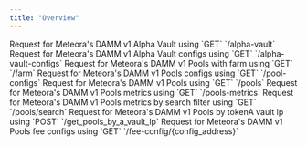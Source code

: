 ```yaml
---
title: "Overview"
---
```


<CardGroup>
  <Card title="get_alpha_vaults"  icon="file-code" iconType="solid" href="/api-reference/alpha-vault/get_alpha_vaults">
    Request for Meteora's DAMM v1 Alpha Vault using `GET` `/alpha-vault`
  </Card>
  <Card title="get_alpha_vault_configs"  icon="file-code" iconType="solid" href="/api-reference/alpha-vault/get_alpha_vault_configs">
    Request for Meteora's DAMM v1 Alpha Vault configs using `GET` `/alpha-vault-configs`
  </Card>

  <Card title="grouped_pools"  icon="file-code" iconType="solid" href="/api-reference/pools/get_pools_with_farm">
    Request for Meteora's DAMM v1 Pools with farm using `GET` `/farm`
  </Card>
  <Card title="get_all_pool_configs"  icon="file-code" iconType="solid" href="/api-reference/pools/get_all_pool_configs">
    Request for Meteora's DAMM v1 Pools configs using `GET` `/pool-configs`
  </Card>
  <Card title="get_pools"  icon="file-code" iconType="solid" href="/api-reference/pools/get_pools">
    Request for Meteora's DAMM v1 Pools using `GET` `/pools`
  </Card>
  <Card title="get_pools_metrics"  icon="file-code" iconType="solid" href="/api-reference/pools/get_pools_metrics">
    Request for Meteora's DAMM v1 Pools metrics using `GET` `/pools-metrics`
  </Card>
  <Card title="filter_and_get_pool_info"  icon="file-code" iconType="solid" href="/api-reference/pools/filter_and_get_pool_info">
    Request for Meteora's DAMM v1 Pools metrics by search filter using `GET` `/pools/search`
  </Card>
  <Card title="get_pools_by_a_vault_lp"  icon="file-code" iconType="solid" href="/api-reference/pools/get_pools_by_a_vault_lp">
    Request for Meteora's DAMM v1 Pools by tokenA vault lp using `POST` `/get_pools_by_a_vault_lp`
  </Card>

  <Card title="get_fee_configs"  icon="file-code" iconType="solid" href="/api-reference/fee-configs/get_fee_configs">
    Request for Meteora's DAMM v1 Pools fee configs using `GET` `/fee-config/{config_address}`
  </Card>
</CardGroup>